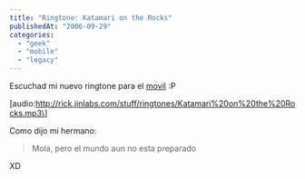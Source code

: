 ```yaml
---
title: "Ringtone: Katamari on the Rocks"
publishedAt: "2006-09-29"
categories: 
  - "geek"
  - "mobile"
  - "legacy"
---
```


Escuchad mi nuevo ringtone para el [movil](http://rick.jinlabs.com/archivos/2006/08/03/nuevo-juguetito-nokia-6230i/) :P

\[audio:http://rick.jinlabs.com/stuff/ringtones/Katamari%20on%20the%20Rocks.mp3\]

Como dijo mi hermano:

> Mola, pero el mundo aun no esta preparado

XD
